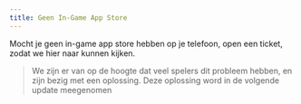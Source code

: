 ```yaml
---
title: Geen In-Game App Store
---
```


Mocht je geen in-game app store hebben op je telefoon, open een ticket, zodat we hier naar kunnen kijken.

> We zijn er van op de hoogte dat veel spelers dit probleem hebben, en zijn bezig met een oplossing. Deze oplossing word in de volgende update meegenomen